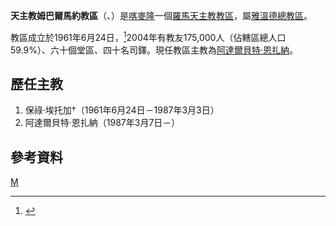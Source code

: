 {{Infobox Roman Catholic diocese
|Roman Catholic Diocese of = 天主教姆巴爾馬約教區
|Latin name of diocese =Dioecesis Mbalmayoensis
|image = Mbalmayo-cathedral.jpg
|caption = 玫瑰聖母主教座堂
|location = [[喀麥隆|喀麥隆]]
|territory =
|population =175,000
|rite = 拉丁禮
|patron = 
|province = 雅溫德
|established = 1961年
|cathedral =玫瑰聖母主教座堂
|副主教座堂 =
|leadership = 主教
|website =
|教宗 = 
|metropolitan =
|ordinary = 阿達爾貝特·恩扎納
|coadjutor bishop =
|emeritus = 
}}

'''天主教姆巴爾馬約教區'''（{{lang-la|Dioecesis Mbalmayoensis}}、{{lang-fr|Diocèse de Mbalmayo}}）是[[喀麥隆|喀麥隆]]一個[[羅馬天主教|羅馬天主教]][[教區|教區]]，屬[[天主教雅溫德總教區|雅溫德總教區]]。

教區成立於1961年6月24日，<ref>{{cite journal
|journal=[[宗座公報|宗座公報]]
|publisher=梵蒂岡出版社
|date=1962年
|volume=54
|title=''Quemadmodum ex arbore''
|page=377
|url=http://www.vatican.va/archive/aas/documents/AAS%2054%20%5B1962%5D%20-%20ocr.pdf
|access-date=2014-01-27
|archive-date=2010-03-27
|archive-url=https://web.archive.org/web/20100327065622/http://www.vatican.va/archive/aas/documents/AAS%2054%20%5B1962%5D%20-%20ocr.pdf
|dead-url=no
}}</ref>2004年有教友175,000人（佔轄區總人口59.9%）、六十個堂區、四十名司鐸。現任教區主教為[[阿達爾貝特·恩扎納|阿達爾貝特·恩扎納]]。

==歷任主教==
#保祿‧埃托加†（1961年6月24日－1987年3月3日）
#阿達爾貝特‧恩扎納（1987年3月7日－）

==參考資料==
{{reflist}}
{{喀麥隆天主教教區}}

[[Category:喀麥隆天主教教區|M]]